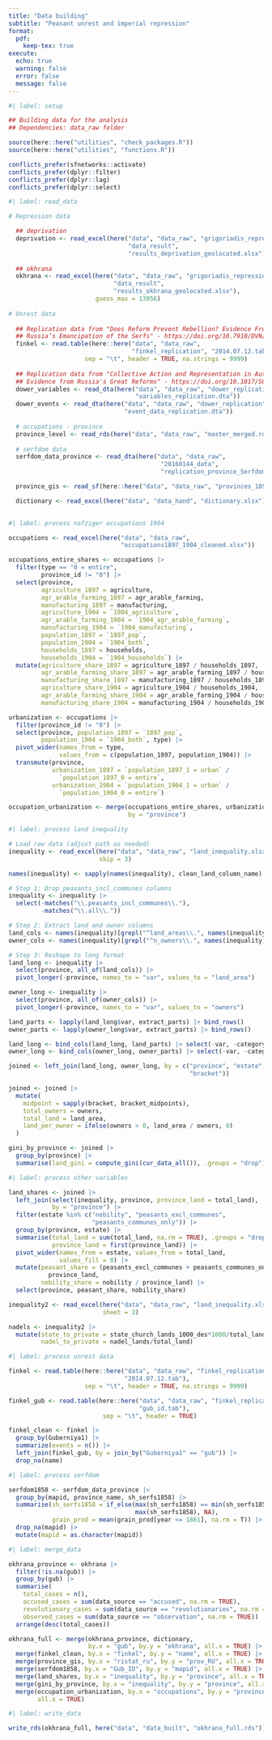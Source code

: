 ```yaml
---
title: "Data building"
subtitle: "Peasant unrest and imperial repression"
format: 
  pdf:
    keep-tex: true
execute: 
  echo: true
  warning: false
  error: false
  message: false
---
```


```r
#| label: setup

## Building data for the analysis
## Dependencies: data_raw folder

source(here::here("utilities", "check_packages.R"))
source(here::here("utilities", "functions.R"))

conflicts_prefer(sfnetworks::activate)
conflicts_prefer(dplyr::filter)
conflicts_prefer(dplyr::lag)
conflicts_prefer(dplyr::select)
```

```r
#| label: read_data

# Repression data

  ## deprivation
  deprivation <- read_excel(here("data", "data_raw", "grigoriadis_repression", 
                                 "data_result", 
                                 "results_deprivation_geolocated.xlsx"))
  
  ## okhrana
  okhrana <- read_excel(here("data", "data_raw", "grigoriadis_repression", 
                             "data_result", 
                             "results_okhrana_geolocated.xlsx"), 
                        guess_max = 13956)
  
# Unrest data
  
  ## Replication data from "Does Reform Prevent Rebellion? Evidence From 
  ## Russia’s Emancipation of the Serfs" - https://doi.org/10.7910/DVN/29018
  finkel <- read.table(here::here("data", "data_raw", 
                                  "finkel_replication", "2014.07.12.tab"), 
                     sep = "\t", header = TRUE, na.strings = 9999)
  
  ## Replication data from "Collective Action and Representation in Autocracies: 
  ## Evidence from Russia's Great Reforms" - https://doi.org/10.1017/S0003055417000454
  dower_variables <- read_dta(here("data", "data_raw", "dower_replication", 
                                   "variables_replication.dta"))
  dower_events <- read_dta(here("data", "data_raw", "dower_replication", 
                                "event_data_replication.dta"))
  
  # occupations - province
  province_level <- read_rds(here("data", "data_raw", "master_merged.rds"))
  
  # serfdom data
  serfdom_data_province <- read_dta(here("data", "data_raw",
                                          "20160144_data",
                                          "replication_province_Serfdom.dta"))

  province_gis <- read_sf(here::here("data", "data_raw", "provinces_1897.gpkg"))

  dictionary <- read_excel(here("data", "data_hand", "dictionary.xlsx"))
  
```

```r
#| label: process nafziger occupations 1904

occupations <- read_excel(here("data", "data_raw", 
                               "occupations1897_1904_cleaned.xlsx"))

occupations_entire_shares <- occupations |> 
  filter(type == "0 = entire",
         province_id != "0") |> 
  select(province,
         agriculture_1897 = agriculture, 
         agr_arable_farming_1897 = agr_arable_farming,
         manufacturing_1897 = manufacturing,
         agriculture_1904 = `1904_agriculture`,
         agr_arable_farming_1904 = `1904_agr_arable_farming`,
         manufacturing_1904 = `1904_manufacturing`,
         population_1897 = `1897_pop`,
         population_1904 = `1904_both`,
         households_1897 = households,
         households_1904 = `1904_households`) |> 
  mutate(agriculture_share_1897 = agriculture_1897 / households_1897,
         agr_arable_farming_share_1897 = agr_arable_farming_1897 / households_1897,
         manufacturing_share_1897 = manufacturing_1897 / households_1897,
         agriculture_share_1904 = agriculture_1904 / households_1904,
         agr_arable_farming_share_1904 = agr_arable_farming_1904 / households_1904,
         manufacturing_share_1904 = manufacturing_1904 / households_1904)

urbanization <- occupations |> 
  filter(province_id != "0") |> 
  select(province, population_1897 = `1897_pop`, 
         population_1904 = `1904_both`, type) |> 
  pivot_wider(names_from = type, 
              values_from = c(population_1897, population_1904)) |> 
  transmute(province,
            urbanization_1897 = `population_1897_1 = urban` / 
              `population_1897_0 = entire`,
            urbanization_1904 = `population_1904_1 = urban` / 
              `population_1904_0 = entire`)

occupation_urbanization <- merge(occupations_entire_shares, urbanization, 
                                 by = "province")
```

```r
#| label: process land inequality

# Load raw data (adjust path as needed)
inequality <- read_excel(here("data", "data_raw", "land_inequality.xlsx"), 
                         skip = 3)

names(inequality) <- sapply(names(inequality), clean_land_column_name)

# Step 1: Drop peasants_incl_communes columns
inequality <- inequality |>
  select(-matches("\\.peasants_incl_communes\\."),
         -matches("\\.all\\."))

# Step 2: Extract land and owner columns
land_cols <- names(inequality)[grepl("^land_areas\\.", names(inequality))]
owner_cols <- names(inequality)[grepl("^n_owners\\.", names(inequality))]

# Step 3: Reshape to long format
land_long <- inequality |>
  select(province, all_of(land_cols)) |>
  pivot_longer(-province, names_to = "var", values_to = "land_area")

owner_long <- inequality |>
  select(province, all_of(owner_cols)) |>
  pivot_longer(-province, names_to = "var", values_to = "owners")

land_parts <- lapply(land_long$var, extract_parts) |> bind_rows()
owner_parts <- lapply(owner_long$var, extract_parts) |> bind_rows()

land_long <- bind_cols(land_long, land_parts) |> select(-var, -category)
owner_long <- bind_cols(owner_long, owner_parts) |> select(-var, -category)

joined <- left_join(land_long, owner_long, by = c("province", "estate", 
                                                  "bracket"))

joined <- joined |>
  mutate(
    midpoint = sapply(bracket, bracket_midpoints),
    total_owners = owners,
    total_land = land_area,
    land_per_owner = ifelse(owners > 0, land_area / owners, 0)
  )

gini_by_province <- joined |>
  group_by(province) |>
  summarise(land_gini = compute_gini(cur_data_all()), .groups = "drop")
```

```r
#| label: process other variables

land_shares <- joined |> 
  left_join(select(inequality, province, province_land = total_land),
            by = "province") |> 
  filter(estate %in% c("nobility", "peasants_excl_communes", 
                       "peasants_communes_only")) |> 
  group_by(province, estate) |> 
  summarise(total_land = sum(total_land, na.rm = TRUE), .groups = "drop",
            province_land = first(province_land)) |> 
  pivot_wider(names_from = estate, values_from = total_land, 
              values_fill = 0) |> 
  mutate(peasant_share = (peasants_excl_communes + peasants_communes_only) / 
           province_land,
         nobility_share = nobility / province_land) |> 
  select(province, peasant_share, nobility_share)

inequality2 <- read_excel(here("data", "data_raw", "land_inequality.xlsx"), 
                          sheet = 2)

nadels <- inequality2 |> 
  mutate(state_to_private = state_church_lands_1000_des*1000/total_land,
         nadel_to_private = nadel_lands/total_land)
```

```r
#| label: process unrest data

finkel <- read.table(here::here("data", "data_raw", "finkel_replication", 
                                "2014.07.12.tab"), 
                     sep = "\t", header = TRUE, na.strings = 9999)

finkel_gub <- read.table(here::here("data", "data_raw", "finkel_replication", 
                                    "gub_id.tab"), 
                          sep = "\t", header = TRUE)

finkel_clean <- finkel |> 
  group_by(Guberniya1) |>
  summarize(events = n()) |> 
  left_join(finkel_gub, by = join_by("Guberniya1" == "gub")) |> 
  drop_na(name)
```

```r
#| label: process serfdom

serfdom1858 <- serfdom_data_province |> 
  group_by(mapid, province_name, sh_serfs1858) |> 
  summarise(sh_serfs1858 = if_else(max(sh_serfs1858) == min(sh_serfs1858), 
                                   max(sh_serfs1858), NA),
            grain_prod = mean(grain_prod[year <= 1861], na.rm = T)) |> 
  drop_na(mapid) |> 
  mutate(mapid = as.character(mapid))
```

```r
#| label: merge_data

okhrana_province <- okhrana |>
  filter(!is.na(gub)) |>
  group_by(gub) |>
  summarise(
    total_cases = n(),
    accused_cases = sum(data_source == "accused", na.rm = TRUE),
    revolutionary_cases = sum(data_source == "revolutionaries", na.rm = TRUE),
    observed_cases = sum(data_source == "observation", na.rm = TRUE)) |>
  arrange(desc(total_cases))

okhrana_full <- merge(okhrana_province, dictionary, 
                      by.x = "gub", by.y = "okhrana", all.x = TRUE) |> 
  merge(finkel_clean, by.x = "finkel", by.y = "name", all.x = TRUE) |> 
  merge(province_gis, by.x = "ristat_ru", by.y = "prov_RU", all.x = TRUE) |>
  merge(serfdom1858, by.x = "Gub_ID", by.y = "mapid", all.x = TRUE) |> 
  merge(land_shares, by.x = "inequality", by.y = "province", all.x = TRUE) |> 
  merge(gini_by_province, by.x = "inequality", by.y = "province", all.x = TRUE) |> 
  merge(occupation_urbanization, by.x = "occupations", by.y = "province", 
        all.x = TRUE)
```

```r
#| label: write_data

write_rds(okhrana_full, here("data", "data_built", "okhrana_full.rds"))
```

